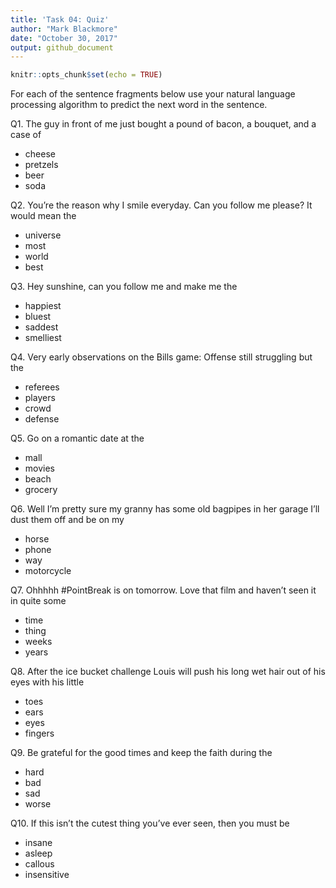 ```yaml
---
title: 'Task 04: Quiz'
author: "Mark Blackmore"
date: "October 30, 2017"
output: github_document
---
```


```r
knitr::opts_chunk$set(echo = TRUE)
```

For each of the sentence fragments below use your natural language processing algorithm to predict the next word in the sentence.

Q1. The guy in front of me just bought a pound of bacon, a bouquet, and a case of  

  * cheese
  * pretzels
  * beer
  * soda  

Q2. You're the reason why I smile everyday. Can you follow me please? It would mean the 

  * universe
  * most
  * world
  * best

Q3. Hey sunshine, can you follow me and make me the  

  * happiest
  * bluest
  * saddest
  * smelliest

Q4. Very early observations on the Bills game: Offense still struggling but the  

  * referees
  * players
  * crowd
  * defense

Q5. Go on a romantic date at the  

  * mall
  * movies
  * beach
  * grocery

Q6. Well I'm pretty sure my granny has some old bagpipes in her garage I'll dust them off and be on my  

  * horse
  * phone
  * way
  * motorcycle

Q7. Ohhhhh #PointBreak is on tomorrow. Love that film and haven't seen it in quite some

  * time
  * thing
  * weeks
  * years

Q8. After the ice bucket challenge Louis will push his long wet hair out of his eyes with his little

  * toes
  * ears
  * eyes
  * fingers

Q9. Be grateful for the good times and keep the faith during the

  * hard
  * bad
  * sad
  * worse

Q10. If this isn't the cutest thing you've ever seen, then you must be

  * insane
  * asleep
  * callous
  * insensitive
